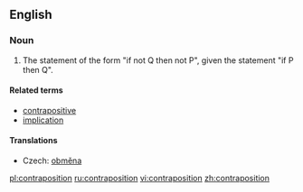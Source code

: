==English==
{{wikipedia}}

===Noun===
{{en-noun}}

# {{logic}} The statement of the form "if not Q then not P", given the statement "if P then Q".

====Related terms====
* [[contrapositive]]
* [[implication]]

====Translations====
{{trans-top|logical statement}}
* Czech: [[obměna]] {{f}}
{{trans-mid}}
{{trans-bottom}}

[[pl:contraposition]]
[[ru:contraposition]]
[[vi:contraposition]]
[[zh:contraposition]]